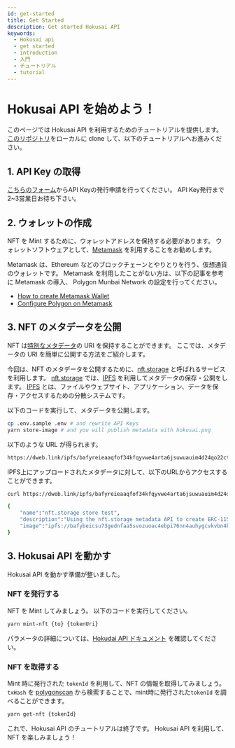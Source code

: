 ```yaml
---
id: get-started
title: Get Started
description: Get started Hokusai API
keywords:
  - Hokusai api
  - get started
  - introduction
  - 入門
  - チュートリアル
  - tutorial
---
```


# Hokusai API を始めよう！

このページでは Hokusai API を利用するためのチュートリアルを提供します。
[このリポジトリ](https://github.com/0xhokusai/hokusai-get-started)をローカルに clone して、以下のチュートリアルへお進みください。

## 1. API Key の取得

[こちらのフォーム](https://ir9l8pcvcmm.typeform.com/to/FSREILsN?typeform-source=hokusai.app)からAPI Keyの発行申請を行ってください。
API Key発行まで2~3営業日お待ち下さい。

## 2. ウォレットの作成

NFT を Mint するために、ウォレットアドレスを保持する必要があります。
ウォレットソフトウェアとして、[Metamask](https://docs.metamask.io) を利用することをお勧めします。

Metamask は、Ethereum などのブロックチェーンとやりとりを行う、仮想通貨のウォレットです。
Metamask を利用したことがない方は、以下の記事を参考に Metamask の導入、 Polygon Munbai Network の設定を行ってください。
- [How to create Metamask Wallet](https://docs.matic.network/docs/develop/metamask/hello/)
- [Configure Polygon on Metamask](https://docs.matic.network/docs/develop/metamask/config-polygon-on-metamask)

## 3. NFT のメタデータを公開

NFT は[特別なメタデータ](metadata)の URI を保持することができます。
ここでは、メタデータの URI を簡単に公開する方法をご紹介します。

今回は、NFT のメタデータを公開するために、[nft.storage](https://nft.storage/) と呼ばれるサービスを利用します。
[nft.storage](https://nft.storage/) では、[IPFS](https://docs.ipfs.io/) を利用してメタデータの保存・公開をします。
[IPFS](https://docs.ipfs.io/) とは、ファイルやウェブサイト、アプリケーション、データを保存・アクセスするための分散システムです。

以下のコードを実行して、メタデータを公開します。

```bash
cp .env.sample .env # and rewrite API Keys
yarn store-image # and you will publish metadata with hokusai.png
```

以下のような URL が得られます。

```bash
https://dweb.link/ipfs/bafyreieaaqfof34kfqyvwe4arta6jsuwuauim4d24qo22ct2xnvjnlnrb4//metadata.json
```

IPFS上にアップロードされたメタデータに対して、以下のURLからアクセスすることができます。

```bash
curl https://dweb.link/ipfs/bafyreieaaqfof34kfqyvwe4arta6jsuwuauim4d24qo22ct2xnvjnlnrb4/metadata.json

{
    "name":"nft.storage store test",
    "description":"Using the nft.storage metadata API to create ERC-1155 compatible metadata.",
    "image":"ipfs://bafybeicsu73gednfaa5svozuoac4ebpi76nn4auhygcvkvbn4kk2vdv5ey/hokusai.png"
}
```

## 3. Hokusai API を動かす

Hokusai API を動かす準備が整いました。

### NFT を発行する

NFT を Mint してみましょう。
以下のコードを実行してください。

```bash
yarn mint-nft {to} {tokenUri}
```

パラメータの詳細については、[Hokudai API ドキュメント](https://docs.hokusai.app/) を確認してください。

### NFT を取得する

Mint 時に発行された `tokenId` を利用して、NFT の情報を取得してみましょう。
`txHash` を [polygonscan](https://mumbai.polygonscan.com/) から検索することで、mint時に発行された`tokenId` を調べることができます。

```bash
yarn get-nft {tokenId}
```

これで、Hokusai API のチュートリアルは終了です。
Hokusai API を利用して、NFT を楽しみましょう！